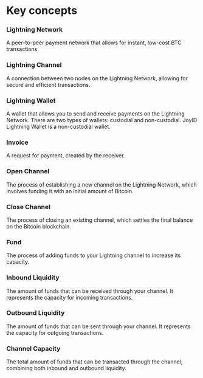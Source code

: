 # Key concepts

### Lightning Network
A peer-to-peer payment network that allows for instant, low-cost BTC transactions.

### Lightning Channel
A connection between two nodes on the Lightning Network, allowing for secure and efficient transactions.

### Lightning Wallet
A wallet that allows you to send and receive payments on the Lightning Network. There are two types of wallets: custodial and non-custodial. JoyID Lightning Wallet is a non-custodial wallet.

### Invoice
A request for payment, created by the receiver.

### Open Channel
The process of establishing a new channel on the Lightning Network, which involves funding it with an initial amount of Bitcoin.

### Close Channel
The process of closing an existing channel, which settles the final balance on the Bitcoin blockchain.

### Fund
The process of adding funds to your Lightning channel to increase its capacity.

### Inbound Liquidity
The amount of funds that can be received through your channel. It represents the capacity for incoming transactions.

### Outbound Liquidity
The amount of funds that can be sent through your channel. It represents the capacity for outgoing transactions.

### Channel Capacity
The total amount of funds that can be transacted through the channel, combining both inbound and outbound liquidity.
